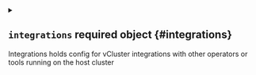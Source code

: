 
<details className="config-field" data-expandable="true">
<summary>

## `integrations` <span className="config-field-required" data-required="false">required</span> <span className="config-field-type">object</span> <span className="config-field-default"></span> <span className="config-field-enum"></span> {#integrations}

Integrations holds config for vCluster integrations with other operators or tools running on the host cluster

</summary>




<details className="config-field" data-expandable="true">
<summary>

### `metricsServer` <span className="config-field-required" data-required="false">required</span> <span className="config-field-type">object</span> <span className="config-field-default"></span> <span className="config-field-enum"></span> {#integrations-metricsServer}

MetricsServer reuses the metrics server from the host cluster within the vCluster.

</summary>




<details className="config-field" data-expandable="false" open>
<summary>

#### `enabled` <span className="config-field-required" data-required="false">required</span> <span className="config-field-type">boolean</span> <span className="config-field-default">false</span> <span className="config-field-enum"></span> {#integrations-metricsServer-enabled}

Enabled signals the metrics server integration should be enabled.

</summary>



</details>



<details className="config-field" data-expandable="true">
<summary>

#### `apiService` <span className="config-field-required" data-required="false">required</span> <span className="config-field-type">object</span> <span className="config-field-default"></span> <span className="config-field-enum"></span> {#integrations-metricsServer-apiService}

APIService holds information about where to find the metrics-server service. Defaults to metrics-server/kube-system.

</summary>




<details className="config-field" data-expandable="true">
<summary>

##### `service` <span className="config-field-required" data-required="false">required</span> <span className="config-field-type">object</span> <span className="config-field-default"></span> <span className="config-field-enum"></span> {#integrations-metricsServer-apiService-service}

Service is a reference to the service for the API server.

</summary>




<details className="config-field" data-expandable="false" open>
<summary>

##### `name` <span className="config-field-required" data-required="false">required</span> <span className="config-field-type">string</span> <span className="config-field-default"></span> <span className="config-field-enum"></span> {#integrations-metricsServer-apiService-service-name}

Name is the name of the host service of the apiservice.

</summary>



</details>



<details className="config-field" data-expandable="false" open>
<summary>

##### `namespace` <span className="config-field-required" data-required="false">required</span> <span className="config-field-type">string</span> <span className="config-field-default"></span> <span className="config-field-enum"></span> {#integrations-metricsServer-apiService-service-namespace}

Namespace is the name of the host service of the apiservice.

</summary>



</details>



<details className="config-field" data-expandable="false" open>
<summary>

##### `port` <span className="config-field-required" data-required="false">required</span> <span className="config-field-type">integer</span> <span className="config-field-default"></span> <span className="config-field-enum"></span> {#integrations-metricsServer-apiService-service-port}

Port is the target port on the host service to connect to.

</summary>



</details>


</details>


</details>



<details className="config-field" data-expandable="false" open>
<summary>

#### `nodes` <span className="config-field-required" data-required="false">required</span> <span className="config-field-type">boolean</span> <span className="config-field-default">true</span> <span className="config-field-enum"></span> {#integrations-metricsServer-nodes}

Nodes defines if metrics-server nodes api should get proxied from host to virtual cluster.

</summary>



</details>



<details className="config-field" data-expandable="false" open>
<summary>

#### `pods` <span className="config-field-required" data-required="false">required</span> <span className="config-field-type">boolean</span> <span className="config-field-default">true</span> <span className="config-field-enum"></span> {#integrations-metricsServer-pods}

Pods defines if metrics-server pods api should get proxied from host to virtual cluster.

</summary>



</details>


</details>



<details className="config-field" data-expandable="true">
<summary>

### `kubeVirt` <span className="config-field-required" data-required="false">required</span> <span className="config-field-type">object</span> <span className="config-field-default"></span> <span className="config-field-enum"></span> {#integrations-kubeVirt}

KubeVirt reuses a host kubevirt and makes certain CRDs from it available inside the vCluster

</summary>




<details className="config-field" data-expandable="false" open>
<summary>

#### `enabled` <span className="config-field-required" data-required="false">required</span> <span className="config-field-type">boolean</span> <span className="config-field-default">false</span> <span className="config-field-enum"></span> {#integrations-kubeVirt-enabled}

Enabled signals if the integration should be enabled

</summary>



</details>



<details className="config-field" data-expandable="true">
<summary>

#### `apiService` <span className="config-field-required" data-required="false">required</span> <span className="config-field-type">object</span> <span className="config-field-default"></span> <span className="config-field-enum"></span> {#integrations-kubeVirt-apiService}

APIService holds information about where to find the virt-api service. Defaults to virt-api/kubevirt.

</summary>




<details className="config-field" data-expandable="true">
<summary>

##### `service` <span className="config-field-required" data-required="false">required</span> <span className="config-field-type">object</span> <span className="config-field-default"></span> <span className="config-field-enum"></span> {#integrations-kubeVirt-apiService-service}

Service is a reference to the service for the API server.

</summary>




<details className="config-field" data-expandable="false" open>
<summary>

##### `name` <span className="config-field-required" data-required="false">required</span> <span className="config-field-type">string</span> <span className="config-field-default"></span> <span className="config-field-enum"></span> {#integrations-kubeVirt-apiService-service-name}

Name is the name of the host service of the apiservice.

</summary>



</details>



<details className="config-field" data-expandable="false" open>
<summary>

##### `namespace` <span className="config-field-required" data-required="false">required</span> <span className="config-field-type">string</span> <span className="config-field-default"></span> <span className="config-field-enum"></span> {#integrations-kubeVirt-apiService-service-namespace}

Namespace is the name of the host service of the apiservice.

</summary>



</details>



<details className="config-field" data-expandable="false" open>
<summary>

##### `port` <span className="config-field-required" data-required="false">required</span> <span className="config-field-type">integer</span> <span className="config-field-default"></span> <span className="config-field-enum"></span> {#integrations-kubeVirt-apiService-service-port}

Port is the target port on the host service to connect to.

</summary>



</details>


</details>


</details>



<details className="config-field" data-expandable="true">
<summary>

#### `webhook` <span className="config-field-required" data-required="false">required</span> <span className="config-field-type">object</span> <span className="config-field-default"></span> <span className="config-field-enum"></span> {#integrations-kubeVirt-webhook}

Webhook holds configuration for enabling the webhook within the vCluster

</summary>




<details className="config-field" data-expandable="false" open>
<summary>

##### `enabled` <span className="config-field-required" data-required="false">required</span> <span className="config-field-type">boolean</span> <span className="config-field-default">true</span> <span className="config-field-enum"></span> {#integrations-kubeVirt-webhook-enabled}

Enabled defines if this option should be enabled.

</summary>



</details>


</details>



<details className="config-field" data-expandable="true">
<summary>

#### `sync` <span className="config-field-required" data-required="false">required</span> <span className="config-field-type">object</span> <span className="config-field-default"></span> <span className="config-field-enum"></span> {#integrations-kubeVirt-sync}

Sync holds configuration on what resources to sync

</summary>




<details className="config-field" data-expandable="true">
<summary>

##### `dataVolumes` <span className="config-field-required" data-required="false">required</span> <span className="config-field-type">object</span> <span className="config-field-default"></span> <span className="config-field-enum"></span> {#integrations-kubeVirt-sync-dataVolumes}

If DataVolumes should get synced

</summary>




<details className="config-field" data-expandable="false" open>
<summary>

##### `enabled` <span className="config-field-required" data-required="false">required</span> <span className="config-field-type">boolean</span> <span className="config-field-default">false</span> <span className="config-field-enum"></span> {#integrations-kubeVirt-sync-dataVolumes-enabled}

Enabled defines if this option should be enabled.

</summary>



</details>


</details>



<details className="config-field" data-expandable="true">
<summary>

##### `virtualMachineInstanceMigrations` <span className="config-field-required" data-required="false">required</span> <span className="config-field-type">object</span> <span className="config-field-default"></span> <span className="config-field-enum"></span> {#integrations-kubeVirt-sync-virtualMachineInstanceMigrations}

If VirtualMachineInstanceMigrations should get synced

</summary>




<details className="config-field" data-expandable="false" open>
<summary>

##### `enabled` <span className="config-field-required" data-required="false">required</span> <span className="config-field-type">boolean</span> <span className="config-field-default">true</span> <span className="config-field-enum"></span> {#integrations-kubeVirt-sync-virtualMachineInstanceMigrations-enabled}

Enabled defines if this option should be enabled.

</summary>



</details>


</details>



<details className="config-field" data-expandable="true">
<summary>

##### `virtualMachineInstances` <span className="config-field-required" data-required="false">required</span> <span className="config-field-type">object</span> <span className="config-field-default"></span> <span className="config-field-enum"></span> {#integrations-kubeVirt-sync-virtualMachineInstances}

If VirtualMachineInstances should get synced

</summary>




<details className="config-field" data-expandable="false" open>
<summary>

##### `enabled` <span className="config-field-required" data-required="false">required</span> <span className="config-field-type">boolean</span> <span className="config-field-default">true</span> <span className="config-field-enum"></span> {#integrations-kubeVirt-sync-virtualMachineInstances-enabled}

Enabled defines if this option should be enabled.

</summary>



</details>


</details>



<details className="config-field" data-expandable="true">
<summary>

##### `virtualMachines` <span className="config-field-required" data-required="false">required</span> <span className="config-field-type">object</span> <span className="config-field-default"></span> <span className="config-field-enum"></span> {#integrations-kubeVirt-sync-virtualMachines}

If VirtualMachines should get synced

</summary>




<details className="config-field" data-expandable="false" open>
<summary>

##### `enabled` <span className="config-field-required" data-required="false">required</span> <span className="config-field-type">boolean</span> <span className="config-field-default">true</span> <span className="config-field-enum"></span> {#integrations-kubeVirt-sync-virtualMachines-enabled}

Enabled defines if this option should be enabled.

</summary>



</details>


</details>



<details className="config-field" data-expandable="true">
<summary>

##### `virtualMachineClones` <span className="config-field-required" data-required="false">required</span> <span className="config-field-type">object</span> <span className="config-field-default"></span> <span className="config-field-enum"></span> {#integrations-kubeVirt-sync-virtualMachineClones}

If VirtualMachineClones should get synced

</summary>




<details className="config-field" data-expandable="false" open>
<summary>

##### `enabled` <span className="config-field-required" data-required="false">required</span> <span className="config-field-type">boolean</span> <span className="config-field-default">true</span> <span className="config-field-enum"></span> {#integrations-kubeVirt-sync-virtualMachineClones-enabled}

Enabled defines if this option should be enabled.

</summary>



</details>


</details>



<details className="config-field" data-expandable="true">
<summary>

##### `virtualMachinePools` <span className="config-field-required" data-required="false">required</span> <span className="config-field-type">object</span> <span className="config-field-default"></span> <span className="config-field-enum"></span> {#integrations-kubeVirt-sync-virtualMachinePools}

If VirtualMachinePools should get synced

</summary>




<details className="config-field" data-expandable="false" open>
<summary>

##### `enabled` <span className="config-field-required" data-required="false">required</span> <span className="config-field-type">boolean</span> <span className="config-field-default">true</span> <span className="config-field-enum"></span> {#integrations-kubeVirt-sync-virtualMachinePools-enabled}

Enabled defines if this option should be enabled.

</summary>



</details>


</details>


</details>


</details>



<details className="config-field" data-expandable="true">
<summary>

### `externalSecrets` <span className="config-field-required" data-required="false">required</span> <span className="config-field-type">object</span> <span className="config-field-default"></span> <span className="config-field-enum"></span> {#integrations-externalSecrets}

ExternalSecrets reuses a host external secret operator and makes certain CRDs from it available inside the vCluster.
- ExternalSecrets will be synced from the virtual cluster to the host cluster.
- SecretStores will be synced from the virtual cluster to the host cluster and then bi-directionally.
- ClusterSecretStores will be synced from the host cluster to the virtual cluster.

</summary>




<details className="config-field" data-expandable="false" open>
<summary>

#### `enabled` <span className="config-field-required" data-required="false">required</span> <span className="config-field-type">boolean</span> <span className="config-field-default">false</span> <span className="config-field-enum"></span> {#integrations-externalSecrets-enabled}

Enabled defines whether the external secret integration is enabled or not

</summary>



</details>



<details className="config-field" data-expandable="true">
<summary>

#### `webhook` <span className="config-field-required" data-required="false">required</span> <span className="config-field-type">object</span> <span className="config-field-default"></span> <span className="config-field-enum"></span> {#integrations-externalSecrets-webhook}

Webhook defines whether the host webhooks are reused or not

</summary>




<details className="config-field" data-expandable="false" open>
<summary>

##### `enabled` <span className="config-field-required" data-required="false">required</span> <span className="config-field-type">boolean</span> <span className="config-field-default">false</span> <span className="config-field-enum"></span> {#integrations-externalSecrets-webhook-enabled}

Enabled defines if this option should be enabled.

</summary>



</details>


</details>



<details className="config-field" data-expandable="true">
<summary>

#### `sync` <span className="config-field-required" data-required="false">required</span> <span className="config-field-type">object</span> <span className="config-field-default"></span> <span className="config-field-enum"></span> {#integrations-externalSecrets-sync}

Sync defines the syncing behavior for the integration

</summary>




<details className="config-field" data-expandable="true">
<summary>

##### `toHost` <span className="config-field-required" data-required="false">required</span> <span className="config-field-type">object</span> <span className="config-field-default"></span> <span className="config-field-enum"></span> {#integrations-externalSecrets-sync-toHost}

ToHost defines what resources are synced from the virtual cluster to the host

</summary>




<details className="config-field" data-expandable="true">
<summary>

##### `externalSecrets` <span className="config-field-required" data-required="false">required</span> <span className="config-field-type">object</span> <span className="config-field-default"></span> <span className="config-field-enum"></span> {#integrations-externalSecrets-sync-toHost-externalSecrets}

ExternalSecrets allows to configure if only a subset of ExternalSecrets matching a label selector should get synced from the virtual cluster to the host cluster.

</summary>




<details className="config-field" data-expandable="true">
<summary>

##### `selector` <span className="config-field-required" data-required="false">required</span> <span className="config-field-type">object</span> <span className="config-field-default"></span> <span className="config-field-enum"></span> {#integrations-externalSecrets-sync-toHost-externalSecrets-selector}



</summary>




<details className="config-field" data-expandable="false" open>
<summary>

##### `matchLabels` <span className="config-field-required" data-required="false">required</span> <span className="config-field-type">object</span> <span className="config-field-default">&#123;&#125;</span> <span className="config-field-enum"></span> {#integrations-externalSecrets-sync-toHost-externalSecrets-selector-matchLabels}



</summary>



</details>



<details className="config-field" data-expandable="true">
<summary>

##### `matchExpressions` <span className="config-field-required" data-required="false">required</span> <span className="config-field-type">object[]</span> <span className="config-field-default"></span> <span className="config-field-enum"></span> {#integrations-externalSecrets-sync-toHost-externalSecrets-selector-matchExpressions}



</summary>




<details className="config-field" data-expandable="false" open>
<summary>

##### `key` <span className="config-field-required" data-required="false">required</span> <span className="config-field-type">string</span> <span className="config-field-default"></span> <span className="config-field-enum"></span> {#integrations-externalSecrets-sync-toHost-externalSecrets-selector-matchExpressions-key}



</summary>



</details>



<details className="config-field" data-expandable="false" open>
<summary>

##### `operator` <span className="config-field-required" data-required="false">required</span> <span className="config-field-type">string</span> <span className="config-field-default"></span> <span className="config-field-enum"></span> {#integrations-externalSecrets-sync-toHost-externalSecrets-selector-matchExpressions-operator}



</summary>



</details>



<details className="config-field" data-expandable="false" open>
<summary>

##### `values` <span className="config-field-required" data-required="false">required</span> <span className="config-field-type">string[]</span> <span className="config-field-default"></span> <span className="config-field-enum"></span> {#integrations-externalSecrets-sync-toHost-externalSecrets-selector-matchExpressions-values}



</summary>



</details>


</details>


</details>


</details>



<details className="config-field" data-expandable="true">
<summary>

##### `stores` <span className="config-field-required" data-required="false">required</span> <span className="config-field-type">object</span> <span className="config-field-default"></span> <span className="config-field-enum"></span> {#integrations-externalSecrets-sync-toHost-stores}

Stores defines if secret stores should get synced from the virtual cluster to the host cluster and then bi-directionally.

</summary>




<details className="config-field" data-expandable="true">
<summary>

##### `selector` <span className="config-field-required" data-required="false">required</span> <span className="config-field-type">object</span> <span className="config-field-default"></span> <span className="config-field-enum"></span> {#integrations-externalSecrets-sync-toHost-stores-selector}



</summary>




<details className="config-field" data-expandable="false" open>
<summary>

##### `matchLabels` <span className="config-field-required" data-required="false">required</span> <span className="config-field-type">object</span> <span className="config-field-default">&#123;&#125;</span> <span className="config-field-enum"></span> {#integrations-externalSecrets-sync-toHost-stores-selector-matchLabels}



</summary>



</details>



<details className="config-field" data-expandable="true">
<summary>

##### `matchExpressions` <span className="config-field-required" data-required="false">required</span> <span className="config-field-type">object[]</span> <span className="config-field-default"></span> <span className="config-field-enum"></span> {#integrations-externalSecrets-sync-toHost-stores-selector-matchExpressions}



</summary>




<details className="config-field" data-expandable="false" open>
<summary>

##### `key` <span className="config-field-required" data-required="false">required</span> <span className="config-field-type">string</span> <span className="config-field-default"></span> <span className="config-field-enum"></span> {#integrations-externalSecrets-sync-toHost-stores-selector-matchExpressions-key}



</summary>



</details>



<details className="config-field" data-expandable="false" open>
<summary>

##### `operator` <span className="config-field-required" data-required="false">required</span> <span className="config-field-type">string</span> <span className="config-field-default"></span> <span className="config-field-enum"></span> {#integrations-externalSecrets-sync-toHost-stores-selector-matchExpressions-operator}



</summary>



</details>



<details className="config-field" data-expandable="false" open>
<summary>

##### `values` <span className="config-field-required" data-required="false">required</span> <span className="config-field-type">string[]</span> <span className="config-field-default"></span> <span className="config-field-enum"></span> {#integrations-externalSecrets-sync-toHost-stores-selector-matchExpressions-values}



</summary>



</details>


</details>


</details>



<details className="config-field" data-expandable="false" open>
<summary>

##### `enabled` <span className="config-field-required" data-required="false">required</span> <span className="config-field-type">boolean</span> <span className="config-field-default">false</span> <span className="config-field-enum"></span> {#integrations-externalSecrets-sync-toHost-stores-enabled}

Enabled defines if this option should be enabled.

</summary>



</details>


</details>


</details>



<details className="config-field" data-expandable="true">
<summary>

##### `fromHost` <span className="config-field-required" data-required="false">required</span> <span className="config-field-type">object</span> <span className="config-field-default"></span> <span className="config-field-enum"></span> {#integrations-externalSecrets-sync-fromHost}

FromHost defines what resources are synced from the host cluster to the virtual cluster

</summary>




<details className="config-field" data-expandable="true">
<summary>

##### `clusterStores` <span className="config-field-required" data-required="false">required</span> <span className="config-field-type">object</span> <span className="config-field-default"></span> <span className="config-field-enum"></span> {#integrations-externalSecrets-sync-fromHost-clusterStores}

ClusterStores defines if cluster secrets stores should get synced from the host cluster to the virtual cluster.

</summary>




<details className="config-field" data-expandable="true">
<summary>

##### `selector` <span className="config-field-required" data-required="false">required</span> <span className="config-field-type">object</span> <span className="config-field-default"></span> <span className="config-field-enum"></span> {#integrations-externalSecrets-sync-fromHost-clusterStores-selector}



</summary>




<details className="config-field" data-expandable="false" open>
<summary>

##### `matchLabels` <span className="config-field-required" data-required="false">required</span> <span className="config-field-type">object</span> <span className="config-field-default">&#123;&#125;</span> <span className="config-field-enum"></span> {#integrations-externalSecrets-sync-fromHost-clusterStores-selector-matchLabels}



</summary>



</details>



<details className="config-field" data-expandable="true">
<summary>

##### `matchExpressions` <span className="config-field-required" data-required="false">required</span> <span className="config-field-type">object[]</span> <span className="config-field-default"></span> <span className="config-field-enum"></span> {#integrations-externalSecrets-sync-fromHost-clusterStores-selector-matchExpressions}



</summary>




<details className="config-field" data-expandable="false" open>
<summary>

##### `key` <span className="config-field-required" data-required="false">required</span> <span className="config-field-type">string</span> <span className="config-field-default"></span> <span className="config-field-enum"></span> {#integrations-externalSecrets-sync-fromHost-clusterStores-selector-matchExpressions-key}



</summary>



</details>



<details className="config-field" data-expandable="false" open>
<summary>

##### `operator` <span className="config-field-required" data-required="false">required</span> <span className="config-field-type">string</span> <span className="config-field-default"></span> <span className="config-field-enum"></span> {#integrations-externalSecrets-sync-fromHost-clusterStores-selector-matchExpressions-operator}



</summary>



</details>



<details className="config-field" data-expandable="false" open>
<summary>

##### `values` <span className="config-field-required" data-required="false">required</span> <span className="config-field-type">string[]</span> <span className="config-field-default"></span> <span className="config-field-enum"></span> {#integrations-externalSecrets-sync-fromHost-clusterStores-selector-matchExpressions-values}



</summary>



</details>


</details>


</details>



<details className="config-field" data-expandable="false" open>
<summary>

##### `enabled` <span className="config-field-required" data-required="false">required</span> <span className="config-field-type">boolean</span> <span className="config-field-default">false</span> <span className="config-field-enum"></span> {#integrations-externalSecrets-sync-fromHost-clusterStores-enabled}

Enabled defines if this option should be enabled.

</summary>



</details>


</details>


</details>



<details className="config-field" data-expandable="true">
<summary>

##### `externalSecrets` <span className="config-field-required" data-required="false">required</span> <span className="config-field-type">object</span> <span className="config-field-default"></span> <span className="config-field-enum"></span> {#integrations-externalSecrets-sync-externalSecrets}

ExternalSecrets defines if external secrets should get synced from the virtual cluster to the host cluster.

</summary>




<details className="config-field" data-expandable="false" open>
<summary>

##### `enabled` <span className="config-field-required" data-required="false">required</span> <span className="config-field-type">boolean</span> <span className="config-field-default">true</span> <span className="config-field-enum"></span> {#integrations-externalSecrets-sync-externalSecrets-enabled}

Enabled defines if this option should be enabled.

</summary>



</details>


</details>



<details className="config-field" data-expandable="true">
<summary>

##### `stores` <span className="config-field-required" data-required="false">required</span> <span className="config-field-type">object</span> <span className="config-field-default"></span> <span className="config-field-enum"></span> {#integrations-externalSecrets-sync-stores}

Stores defines if secret stores should get synced from the virtual cluster to the host cluster and then bi-directionally.
Deprecated: Use Integrations.ExternalSecrets.Sync.ToHost.Stores instead.

</summary>




<details className="config-field" data-expandable="false" open>
<summary>

##### `enabled` <span className="config-field-required" data-required="false">required</span> <span className="config-field-type">boolean</span> <span className="config-field-default">false</span> <span className="config-field-enum"></span> {#integrations-externalSecrets-sync-stores-enabled}

Enabled defines if this option should be enabled.

</summary>



</details>


</details>



<details className="config-field" data-expandable="true">
<summary>

##### `clusterStores` <span className="config-field-required" data-required="false">required</span> <span className="config-field-type">object</span> <span className="config-field-default"></span> <span className="config-field-enum"></span> {#integrations-externalSecrets-sync-clusterStores}

ClusterStores defines if cluster secrets stores should get synced from the host cluster to the virtual cluster.
Deprecated: Use Integrations.ExternalSecrets.Sync.FromHost.ClusterStores instead.

</summary>




<details className="config-field" data-expandable="false" open>
<summary>

##### `enabled` <span className="config-field-required" data-required="false">required</span> <span className="config-field-type">boolean</span> <span className="config-field-default">false</span> <span className="config-field-enum"></span> {#integrations-externalSecrets-sync-clusterStores-enabled}

Enabled defines if this option should be enabled.

</summary>



</details>



<details className="config-field" data-expandable="true">
<summary>

##### `selector` <span className="config-field-required" data-required="false">required</span> <span className="config-field-type">object</span> <span className="config-field-default"></span> <span className="config-field-enum"></span> {#integrations-externalSecrets-sync-clusterStores-selector}

Selector defines what cluster stores should be synced

</summary>




<details className="config-field" data-expandable="false" open>
<summary>

##### `labels` <span className="config-field-required" data-required="false">required</span> <span className="config-field-type">object</span> <span className="config-field-default">&#123;&#125;</span> <span className="config-field-enum"></span> {#integrations-externalSecrets-sync-clusterStores-selector-labels}

Labels defines what labels should be looked for

</summary>



</details>


</details>


</details>


</details>


</details>



<details className="config-field" data-expandable="true">
<summary>

### `certManager` <span className="config-field-required" data-required="false">required</span> <span className="config-field-type">object</span> <span className="config-field-default"></span> <span className="config-field-enum"></span> {#integrations-certManager}

CertManager reuses a host cert-manager and makes its CRDs from it available inside the vCluster.
- Certificates and Issuers will be synced from the virtual cluster to the host cluster.
- ClusterIssuers will be synced from the host cluster to the virtual cluster.

</summary>




<details className="config-field" data-expandable="false" open>
<summary>

#### `enabled` <span className="config-field-required" data-required="false">required</span> <span className="config-field-type">boolean</span> <span className="config-field-default">false</span> <span className="config-field-enum"></span> {#integrations-certManager-enabled}

Enabled defines if this option should be enabled.

</summary>



</details>



<details className="config-field" data-expandable="true">
<summary>

#### `sync` <span className="config-field-required" data-required="false">required</span> <span className="config-field-type">object</span> <span className="config-field-default"></span> <span className="config-field-enum"></span> {#integrations-certManager-sync}

Sync contains advanced configuration for syncing cert-manager resources.

</summary>




<details className="config-field" data-expandable="true">
<summary>

##### `toHost` <span className="config-field-required" data-required="false">required</span> <span className="config-field-type">object</span> <span className="config-field-default"></span> <span className="config-field-enum"></span> {#integrations-certManager-sync-toHost}



</summary>




<details className="config-field" data-expandable="true">
<summary>

##### `certificates` <span className="config-field-required" data-required="false">required</span> <span className="config-field-type">object</span> <span className="config-field-default"></span> <span className="config-field-enum"></span> {#integrations-certManager-sync-toHost-certificates}

Certificates defines if certificates should get synced from the virtual cluster to the host cluster.

</summary>




<details className="config-field" data-expandable="false" open>
<summary>

##### `enabled` <span className="config-field-required" data-required="false">required</span> <span className="config-field-type">boolean</span> <span className="config-field-default">true</span> <span className="config-field-enum"></span> {#integrations-certManager-sync-toHost-certificates-enabled}

Enabled defines if this option should be enabled.

</summary>



</details>


</details>



<details className="config-field" data-expandable="true">
<summary>

##### `issuers` <span className="config-field-required" data-required="false">required</span> <span className="config-field-type">object</span> <span className="config-field-default"></span> <span className="config-field-enum"></span> {#integrations-certManager-sync-toHost-issuers}

Issuers defines if issuers should get synced from the virtual cluster to the host cluster.

</summary>




<details className="config-field" data-expandable="false" open>
<summary>

##### `enabled` <span className="config-field-required" data-required="false">required</span> <span className="config-field-type">boolean</span> <span className="config-field-default">true</span> <span className="config-field-enum"></span> {#integrations-certManager-sync-toHost-issuers-enabled}

Enabled defines if this option should be enabled.

</summary>



</details>


</details>


</details>



<details className="config-field" data-expandable="true">
<summary>

##### `fromHost` <span className="config-field-required" data-required="false">required</span> <span className="config-field-type">object</span> <span className="config-field-default"></span> <span className="config-field-enum"></span> {#integrations-certManager-sync-fromHost}



</summary>




<details className="config-field" data-expandable="true">
<summary>

##### `clusterIssuers` <span className="config-field-required" data-required="false">required</span> <span className="config-field-type">object</span> <span className="config-field-default"></span> <span className="config-field-enum"></span> {#integrations-certManager-sync-fromHost-clusterIssuers}

ClusterIssuers defines if (and which) cluster issuers should get synced from the host cluster to the virtual cluster.

</summary>




<details className="config-field" data-expandable="false" open>
<summary>

##### `enabled` <span className="config-field-required" data-required="false">required</span> <span className="config-field-type">boolean</span> <span className="config-field-default">true</span> <span className="config-field-enum"></span> {#integrations-certManager-sync-fromHost-clusterIssuers-enabled}

Enabled defines if this option should be enabled.

</summary>



</details>



<details className="config-field" data-expandable="true">
<summary>

##### `selector` <span className="config-field-required" data-required="false">required</span> <span className="config-field-type">object</span> <span className="config-field-default"></span> <span className="config-field-enum"></span> {#integrations-certManager-sync-fromHost-clusterIssuers-selector}

Selector defines what cluster issuers should be imported.

</summary>




<details className="config-field" data-expandable="false" open>
<summary>

##### `labels` <span className="config-field-required" data-required="false">required</span> <span className="config-field-type">object</span> <span className="config-field-default">&#123;&#125;</span> <span className="config-field-enum"></span> {#integrations-certManager-sync-fromHost-clusterIssuers-selector-labels}

Labels defines what labels should be looked for

</summary>



</details>


</details>


</details>


</details>


</details>


</details>



<details className="config-field" data-expandable="true">
<summary>

### `istio` <span className="config-field-required" data-required="false">required</span> <span className="config-field-type">object</span> <span className="config-field-default"></span> <span className="config-field-enum"></span> {#integrations-istio}

Istio syncs DestinationRules, Gateways and VirtualServices from virtual cluster to the host.

</summary>




<details className="config-field" data-expandable="false" open>
<summary>

#### `enabled` <span className="config-field-required" data-required="false">required</span> <span className="config-field-type">boolean</span> <span className="config-field-default">false</span> <span className="config-field-enum"></span> {#integrations-istio-enabled}

Enabled defines if this option should be enabled.

</summary>



</details>



<details className="config-field" data-expandable="true">
<summary>

#### `sync` <span className="config-field-required" data-required="false">required</span> <span className="config-field-type">object</span> <span className="config-field-default"></span> <span className="config-field-enum"></span> {#integrations-istio-sync}



</summary>




<details className="config-field" data-expandable="true">
<summary>

##### `toHost` <span className="config-field-required" data-required="false">required</span> <span className="config-field-type">object</span> <span className="config-field-default"></span> <span className="config-field-enum"></span> {#integrations-istio-sync-toHost}



</summary>




<details className="config-field" data-expandable="true">
<summary>

##### `destinationRules` <span className="config-field-required" data-required="false">required</span> <span className="config-field-type">object</span> <span className="config-field-default"></span> <span className="config-field-enum"></span> {#integrations-istio-sync-toHost-destinationRules}



</summary>




<details className="config-field" data-expandable="false" open>
<summary>

##### `enabled` <span className="config-field-required" data-required="false">required</span> <span className="config-field-type">boolean</span> <span className="config-field-default">true</span> <span className="config-field-enum"></span> {#integrations-istio-sync-toHost-destinationRules-enabled}

Enabled defines if this option should be enabled.

</summary>



</details>


</details>



<details className="config-field" data-expandable="true">
<summary>

##### `gateways` <span className="config-field-required" data-required="false">required</span> <span className="config-field-type">object</span> <span className="config-field-default"></span> <span className="config-field-enum"></span> {#integrations-istio-sync-toHost-gateways}



</summary>




<details className="config-field" data-expandable="false" open>
<summary>

##### `enabled` <span className="config-field-required" data-required="false">required</span> <span className="config-field-type">boolean</span> <span className="config-field-default">true</span> <span className="config-field-enum"></span> {#integrations-istio-sync-toHost-gateways-enabled}

Enabled defines if this option should be enabled.

</summary>



</details>


</details>



<details className="config-field" data-expandable="true">
<summary>

##### `virtualServices` <span className="config-field-required" data-required="false">required</span> <span className="config-field-type">object</span> <span className="config-field-default"></span> <span className="config-field-enum"></span> {#integrations-istio-sync-toHost-virtualServices}



</summary>




<details className="config-field" data-expandable="false" open>
<summary>

##### `enabled` <span className="config-field-required" data-required="false">required</span> <span className="config-field-type">boolean</span> <span className="config-field-default">true</span> <span className="config-field-enum"></span> {#integrations-istio-sync-toHost-virtualServices-enabled}

Enabled defines if this option should be enabled.

</summary>



</details>


</details>


</details>


</details>


</details>


</details>
